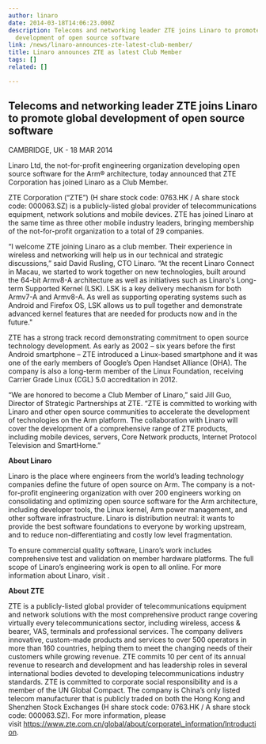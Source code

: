 ```yaml
---
author: linaro
date: 2014-03-18T14:06:23.000Z
description: Telecoms and networking leader ZTE joins Linaro to promote global
  development of open source software
link: /news/linaro-announces-zte-latest-club-member/
title: Linaro announces ZTE as latest Club Member
tags: []
related: []

---
```


## Telecoms and networking leader ZTE joins Linaro to promote global development of open source software

CAMBRIDGE, UK - 18 MAR 2014

Linaro Ltd, the not-for-profit engineering organization developing open source software for the Arm® architecture, today announced that ZTE Corporation has joined Linaro as a Club Member.

ZTE Corporation (“ZTE”) (H share stock code: 0763.HK / A share stock code: 000063.SZ) is a publicly-listed global provider of telecommunications equipment, network solutions and mobile devices. ZTE has joined Linaro at the same time as three other mobile industry leaders, bringing membership of the not-for-profit organization to a total of 29 companies.

“I welcome ZTE joining Linaro as a club member. Their experience in wireless and networking will help us in our technical and strategic discussions,” said David Rusling, CTO Linaro. “At the recent Linaro Connect in Macau, we started to work together on new technologies, built around the 64-bit Armv8-A architecture as well as initiatives such as Linaro's Long-term Supported Kernel (LSK). LSK is a key delivery mechanism for both Armv7-A and Armv8-A. As well as supporting operating systems such as Android and Firefox OS, LSK allows us to pull together and demonstrate advanced kernel features that are needed for products now and in the future."

ZTE has a strong track record demonstrating commitment to open source technology development. As early as 2002 – six years before the first Android smartphone – ZTE introduced a Linux-based smartphone and it was one of the early members of Google’s Open Handset Alliance (OHA). The company is also a long-term member of the Linux Foundation, receiving Carrier Grade Linux (CGL) 5.0 accreditation in 2012.

“We are honored to become a Club Member of Linaro,” said Jill Guo, Director of Strategic Partnerships at ZTE. “ZTE is committed to working with Linaro and other open source communities to accelerate the development of technologies on the Arm platform. The collaboration with Linaro will cover the development of a comprehensive range of ZTE products, including mobile devices, servers, Core Network products, Internet Protocol Television and SmartHome.”

**About Linaro**

Linaro is the place where engineers from the world’s leading technology companies define the future of open source on Arm. The company is a not-for-profit engineering organization with over 200 engineers working on consolidating and optimizing open source software for the Arm architecture, including developer tools, the Linux kernel, Arm power management, and other software infrastructure. Linaro is distribution neutral: it wants to provide the best software foundations to everyone by working upstream, and to reduce non-differentiating and costly low level fragmentation.

To ensure commercial quality software, Linaro’s work includes comprehensive test and validation on member hardware platforms. The full scope of Linaro’s engineering work is open to all online. For more information about Linaro, visit [](/).

**About ZTE**

ZTE is a publicly-listed global provider of telecommunications equipment and network solutions with the most comprehensive product range covering virtually every telecommunications sector, including wireless, access & bearer, VAS, terminals and professional services. The company delivers innovative, custom-made products and services to over 500 operators in more than 160 countries, helping them to meet the changing needs of their customers while growing revenue. ZTE commits 10 per cent of its annual revenue to research and development and has leadership roles in several international bodies devoted to developing telecommunications industry standards. ZTE is committed to corporate social responsibility and is a member of the UN Global Compact. The company is China’s only listed telecom manufacturer that is publicly traded on both the Hong Kong and Shenzhen Stock Exchanges (H share stock code: 0763.HK / A share stock code: 000063.SZ). For more information, please visit https://www.zte.com.cn/global/about/corporate\_information/Introduction.
